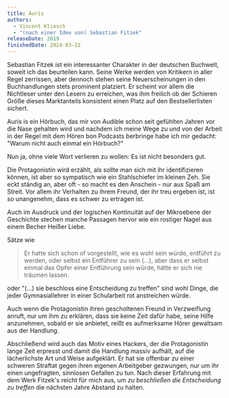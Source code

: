 ```yaml
---
title: Auris
authors:
  - Vincent Kliesch
  - "(nach einer Idee von) Sebastian Fitzek"
releaseDate: 2019
finishedDate: 2024-03-22
---
```


<BookHeading frontmatter={frontmatter} />

Sebastian Fitzek ist ein interessanter Charakter in der deutschen Buchwelt, soweit ich das beurteilen kann.
Seine Werke werden von Kritikern in aller Regel zerrissen, aber dennoch stehen seine Neuerscheinungen in den Buchhandlungen stets prominent platziert.
Er scheint vor allem die Nichtleser unter den Lesern zu erreichen, was ihm freilich ob der Schieren Größe dieses Marktanteils konsistent einen Platz auf den 
Bestsellerlisten sichert.

Auris is ein Hörbuch, das mir von Audible schon seit gefühlten Jahren vor die Nase gehalten wird und nachdem ich meine Wege zu und von der Arbeit in der Regel 
mit dem Hören bon Podcasts berbringe habe ich mir gedacht: "Warum nicht auch einmal ein Hörbuch?"

Nun ja, ohne viele Wort verlieren zu wollen: Es ist nicht besonders gut.

Die Protagonistin wird erzählt, als sollte man sich mit ihr identifizieren können, ist aber so sympatisch wie ein Stahlschiefer im kleinen Zeh. Sie eckt ständig an,
aber oft - so macht es den Anschein - nur aus Spaß am Streit. Vor allem ihr Verhalten zu ihrem Freund, der ihr treu ergeben ist, ist so unangenehm, dass es schwer zu ertragen ist.

Auch im Ausdruck und der logischen Kontinuität auf der Mikroebene der Geschichte stechen manche Passagen hervor wie ein rostiger Nagel aus einem Becher Heißer Liebe.

Sätze wie

> Er hatte sich schon of vorgestellt, wie es wohl sein würde, entführt zu
> werden, oder selbst ein Entführer zu sein (...), aber dass er selbst einmal
> das Opfer einer Entführung sein würde, hätte er sich nie träumen lassen.

oder "(...) sie beschloss eine Entscheidung zu treffen" sind wohl Dinge, die jeder Gymnasiallehrer in einer Schularbeit rot anstreichen
würde.

Auch wenn die Protagonistin ihren gescholtenen Freund in Verzweiflung anruft, nur um ihm zu
erklären, dass sie keine Zeit dafür habe, seine Hilfe anzunehmen, sobald er sie anbietet, reißt es
aufmerksame Hörer gewaltsam aus der Handlung.

Abschließend wird auch das Motiv eines Hackers, der die Protagonistin lange Zeit erpresst und damit die Handlung massiv aufhält, auf die lächerlichste Art und Weise 
aufgeklärt. Er hat sie offenbar zu einer schweren Straftat gegen ihren eigenen Arbeitgeber gezwungen, nur um ihr einen ungefragten, sinnlosen Gefallen zu tun. 
Nach dieser Erfahrung mit dem Werk Fitzek's reicht für mich aus, um *zu beschließen die Entscheidung zu treffen* die nächsten Jahre Abstand zu halten.
